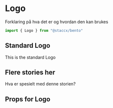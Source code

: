 
<Meta title="Components|Logo" component={Logo}/>

# Logo
Forklaring på hva det er og hvordan den kan brukes

```javascript
import { Logo } from "@staccx/bento"
```

## Standard Logo
This is the standard Logo

<Preview>
  <Story name="Standard">
   <Logo brand={"dnb"} />
  </Story>
</Preview>

## Flere stories her
Hva er spesielt med denne storien?

## Props for Logo
<Props of={Logo} />
